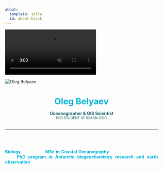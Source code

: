 ```yaml
---
about:
  template: jolla
  id: about-block
---
```


<!-- The video -->
<video autoplay muted loop id="myVideo">
  <source src="img/videoback3.mp4" type="video/mp4">
</video>

<img src="img/perfil_ecos.jpg" id="profile-img" alt="Oleg Belyaev" />

<h1 style="text-align: center;color: #00b4d8; font-size: 2em; font-weight: bold; margin-bottom: 10px;">
  Oleg Belyaev
</h1>
<p style="text-align: center; color:#125F63; font-size: 1em; margin-bottom: 0; font-weight: bold;">
  Oceanographer & GIS Scientist
</p>
<p style="text-align: center; color:#125F63; font-size: 0.8em; margin-top: 0; margin-bottom: 30px;">
  PhD STUDENT AT ICMAN-CSIC
</p>

<!-- Social Media Icons -->
<div class="social-icons">
  <a href="mailto:mail.o.belyaev@csic.es">
    <i class="fas fa-envelope"></i>
  </a>
  <a href="https://x.com/OlegBelyaevK" target="_blank">
    <i class="fab fa-square-x-twitter"></i>
  </a>
  <a href="https://github.com/obkorolev" target="_blank">
    <i class="fab fa-github"></i>
  </a>
  <a href="https://www.linkedin.com/in/olegbelyaevkorolev/" target="_blank">
    <i class="fab fa-linkedin"></i>
  </a>
  <a href="https://www.researchgate.net/profile/Oleg-Korolev-2" target="_blank">
    <i class="fab fa-researchgate"></i>
  </a>
  <a href="https://scholar.google.co.uk/citations?user=M7wfOdwAAAAJ&hl=en" target="_blank">
    <i class="fab fa-google-scholar"></i>
  </a>
  <a href="https://orcid.org/0000-0002-8851-2996" target="_blank">
    <i class="fab fa-orcid"></i>
  </a>
  
----

<p style="text-align: justify; color: #f7fff7; font-size: 1em;">
  Welcome to my website! Having grown up among two different cultures and languages allowed me to obtain a global vision and develop critical thinking, acquiring great ability in problem approaching and solving. Graduated in <strong style="color: #00b4d8;">Biology</strong> and with a <strong style="color: #00b4d8;">MSc in Coastal Oceanography</strong>, I am currently enrolled in a <strong style="color: #00b4d8;">PhD program in Antarctic biogeochemistry research and earth observation</strong> in the DICHOSO project framework, at the Institute of Marine Sciences of Andalusia (CSIC).
</p>

